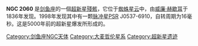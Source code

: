 {{expand|time=2012-02-04T10:51:49+00:00}}
{{Supernova 
| name = NGC 2060
| image = [[File:Ngc_2060_hst_rgb.jpg|300px]]
| caption = [[哈勃太空望远镜|哈勃太空望远镜]]拍摄的NGC 2060
| epoch = [[J2000.0|J2000.0]] 
| type = SN
| SNRtype = ?
| host = [[大麦哲伦星云|大麦哲伦星云]]
| constellation = [[剑鱼座|剑鱼座]]
| ra =05<sup>h</sup> 37<sup>m</sup> 51.6<sup>s</sup>
| dec = -69° 10' 23''
| gal = 279.5596 -31.7384 
| discovery = [[威廉·赫歇耳|威廉·赫歇耳]]，1836年
| iauc = 
| mag_v = 9.59 
| distance = 170.000 [[光年|ly]]
| notes =   
}}

'''NGC 2060''' 是[[剑鱼座|剑鱼座]]的一個[[超新星殘骸|超新星殘骸]]，它位于[[蜘蛛星云|蜘蛛星云]]中，由[[威廉·赫歇耳|威廉·赫歇耳]]于1836年发现。1998年发现其中有一颗[[脉冲星|脉冲星]]PSR J0537-6910，自转周期为16毫秒。这是5000年前的超新星爆发所形成的。

{{NGCReference|2060}}
{{Catalogs|NGC=2060}}

[[Category:剑鱼座NGC天体|Category:剑鱼座NGC天体]]
[[Category:大麦哲伦星系|Category:大麦哲伦星系]]
[[Category:超新星遗迹|Category:超新星遗迹]]